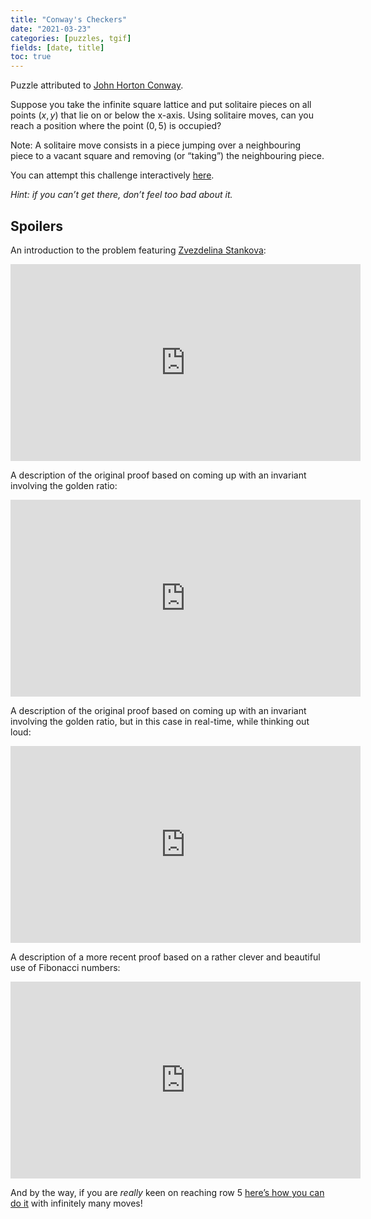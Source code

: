 ```yaml
---
title: "Conway's Checkers"
date: "2021-03-23"
categories: [puzzles, tgif]
fields: [date, title]
toc: true
---
```


:::{.callout-tip appearance="simple" icon=false}
Puzzle attributed to [John Horton Conway](https://en.wikipedia.org/wiki/John_Horton_Conway).
:::

Suppose you take the infinite square lattice and put solitaire pieces on all points $(x,y)$ that lie on or below the x-axis. Using solitaire moves, can you reach a position where the point $(0,5)$ is occupied?

Note: A solitaire move consists in a piece jumping over a neighbouring piece to a vacant square and removing (or "taking") the neighbouring piece.

You can attempt this challenge interactively [here](https://www.cleverlearning.co.uk/blogs/blogConwayInteractive.php).

_Hint: if you can’t get there, don’t feel too bad about it._

:::{.callout-tip appearance="simple" collapse="true" icon="false"}
## Spoilers

An introduction to the problem featuring [Zvezdelina Stankova](https://math.berkeley.edu/~stankova/):

<iframe width="560" height="315" src="https://www.youtube.com/embed/FtNWzlfEQgY" title="YouTube video player" frameborder="0" allow="accelerometer; autoplay; clipboard-write; encrypted-media; gyroscope; picture-in-picture" allowfullscreen></iframe>

A description of the original proof based on coming up with an invariant involving the golden ratio:

<iframe width="560" height="315" src="https://www.youtube.com/embed/Or0uWM9bT5w" title="YouTube video player" frameborder="0" allow="accelerometer; autoplay; clipboard-write; encrypted-media; gyroscope; picture-in-picture" allowfullscreen></iframe>

A description of the original proof based on coming up with an invariant involving the golden ratio, but in this case in real-time, while thinking out loud:

<iframe width="560" height="315" src="https://www.youtube.com/embed/vJGdfRXZSGA" title="YouTube video player" frameborder="0" allow="accelerometer; autoplay; clipboard-write; encrypted-media; gyroscope; picture-in-picture" allowfullscreen></iframe>

A description of a more recent proof based on a rather clever and beautiful use of Fibonacci numbers:

<iframe width="560" height="315" src="https://www.youtube.com/embed/BMPa0FA65Fk" title="YouTube video player" frameborder="0" allow="accelerometer; autoplay; clipboard-write; encrypted-media; gyroscope; picture-in-picture" allowfullscreen></iframe>

And by the way, if you are _really_ keen on reaching row 5 [here's how you can do it](https://www.chiark.greenend.org.uk/~sgtatham/solarmy/) with infinitely many moves!


:::